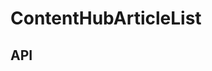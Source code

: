 
<Meta title="Components/ContentHubArticleList" component={ContentHubArticleList} />

# ContentHubArticleList

<Canvas>
  <Story name="Base component">
    <Podium transition="fade">
       <ContentHubArticleList
          articles={ContentHubArticleListFixture.articles.slice(0, knobs.select('number', [1, 2, 3, 4], 4, 'Presentation'))}
          isFirstGroup={false}
          pattern={knobs.select('pattern', [0, 1], 0, 'Presentation')}
        />
    </Podium>
  </Story>
</Canvas>

## API

<ArgsTable of={ContentHubArticleList} />
